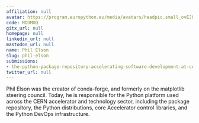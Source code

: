 ```yaml
---
affiliation: null
avatar: https://program.europython.eu/media/avatars/headpic.small_ovEJ0FS.jpg
code: MDUMUQ
gitx_url: null
homepage: null
linkedin_url: null
mastodon_url: null
name: Phil Elson
slug: phil-elson
submissions:
- the-python-package-repository-accelerating-software-development-at-cern
twitter_url: null
---
```


Phil Elson was the creator of conda-forge, and formerly on the matplotlib steering council. Today, he is responsible for the Python platform used across the CERN accelerator and technology sector, including the package repository, the Python distributions, core Accelerator control libraries, and the Python DevOps infrastructure.